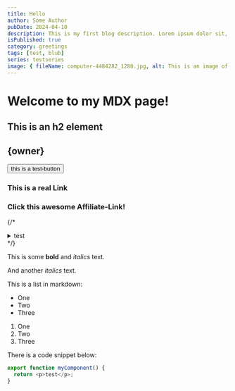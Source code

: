 ```yaml
---
title: Hello
author: Some Author
pubDate: 2024-04-10
description: This is my first blog description. Lorem ipsum dolor sit, amet consectetur adipisicing elit. Laboriosam officiis iste sapiente labore voluptates expedita aspernatur quae neque, nam recusandae?
isPublished: true
category: greetings
tags: [test, blub]
series: testseries
image: { fileName: computer-4484282_1280.jpg, alt: This is an image of a desk }
---
```


# Welcome to my MDX page!

## This is an h2 element

## {owner}

<button>this is a test-button</button>

### This is a real Link

### Click this awesome <AffiliateLink href={links.affiliate.ib} tooltip="This is customized tooltip text!" >Affiliate-Link!</AffiliateLink>

{/* <details> */}
{/* <summary>test</summary>bla */}
{/* </details> */}

This is some **bold** and _italics_ text.

And another _italics_ text.

This is a list in markdown:

- One
- Two
- Three

1. One
1. Two
1. Three

There is a code snippet below:

```ts
export function myComponent() {
  return <p>test</p>;
}
```

